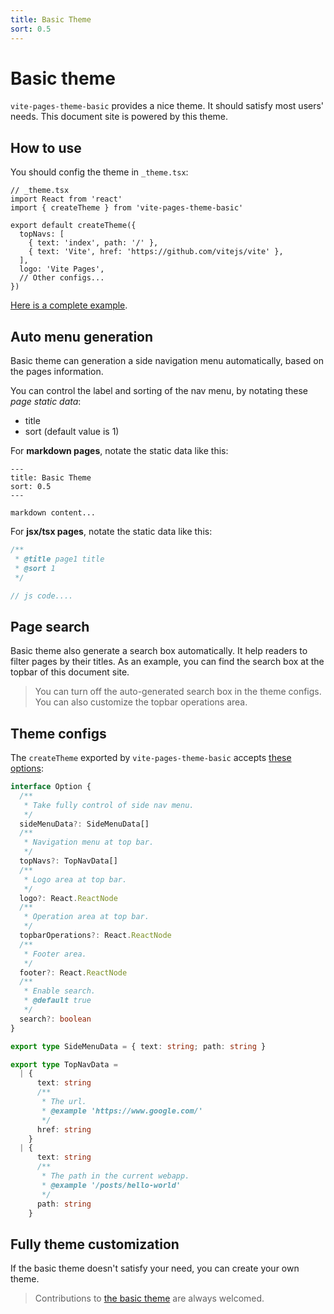 ```yaml
---
title: Basic Theme
sort: 0.5
---
```



# Basic theme

`vite-pages-theme-basic` provides a nice theme. It should satisfy most users' needs. This document site is powered by this theme.

## How to use

You should config the theme in `_theme.tsx`:

```tsx
// _theme.tsx
import React from 'react'
import { createTheme } from 'vite-pages-theme-basic'

export default createTheme({
  topNavs: [
    { text: 'index', path: '/' },
    { text: 'Vite', href: 'https://github.com/vitejs/vite' },
  ],
  logo: 'Vite Pages',
  // Other configs...
})
```

[Here is a complete example](https://github.com/vitejs/vite-plugin-react-pages/tree/master/packages/playground/use-theme).

## Auto menu generation

Basic theme can generation a side navigation menu automatically, based on the pages information.

You can control the label and sorting of the nav menu, by notating these _page static data_:

- title
- sort (default value is 1)

For **markdown pages**, notate the static data like this:

```text
---
title: Basic Theme
sort: 0.5
---

markdown content...
```

For **jsx/tsx pages**, notate the static data like this:

```js
/**
 * @title page1 title
 * @sort 1
 */

// js code....
```

## Page search

Basic theme also generate a search box automatically. It help readers to filter pages by their titles. As an example, you can find the search box at the topbar of this document site.

> You can turn off the auto-generated search box in the theme configs. You can also customize the topbar operations area.

## Theme configs

The `createTheme` exported by `vite-pages-theme-basic` accepts [these options](https://github.com/vitejs/vite-plugin-react-pages/blob/master/packages/theme-basic/src/index.tsx):

```ts
interface Option {
  /**
   * Take fully control of side nav menu.
   */
  sideMenuData?: SideMenuData[]
  /**
   * Navigation menu at top bar.
   */
  topNavs?: TopNavData[]
  /**
   * Logo area at top bar.
   */
  logo?: React.ReactNode
  /**
   * Operation area at top bar.
   */
  topbarOperations?: React.ReactNode
  /**
   * Footer area.
   */
  footer?: React.ReactNode
  /**
   * Enable search.
   * @default true
   */
  search?: boolean
}

export type SideMenuData = { text: string; path: string }

export type TopNavData =
  | {
      text: string
      /**
       * The url.
       * @example 'https://www.google.com/'
       */
      href: string
    }
  | {
      text: string
      /**
       * The path in the current webapp.
       * @example '/posts/hello-world'
       */
      path: string
    }
```

## Fully theme customization

If the basic theme doesn't satisfy your need, you can <Link to="/theme-customization">create your own theme</Link>.

> Contributions to [the basic theme](https://github.com/vitejs/vite-plugin-react-pages/tree/master/packages/theme-basic) are always welcomed.
